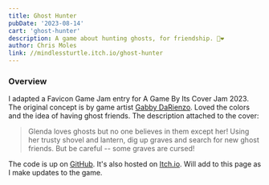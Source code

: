 ```yaml
---
title: Ghost Hunter
pubDate: '2023-08-14'
cart: 'ghost-hunter'
description: A game about hunting ghosts, for friendship. 👻❤️
author: Chris Moles
link: //mindlessturtle.itch.io/ghost-hunter
---
```


### Overview

I adapted a Favicon Game Jam entry for A Game By Its Cover Jam 2023. The original concept is by game artist [Gabby DaRienzo](//gabbydarienzo.com/). Loved the colors and the idea of having ghost friends. The description attached to the cover:

> Glenda loves ghosts but no one believes in them except her! Using her trusty shovel and lantern, dig up graves and search for new  ghost friends. But be careful -- some graves are cursed!

The code is up on [GitHub](//github.com/cmoles/ghost-hunter). It's also hosted on [Itch.io](//mindlessturtle.itch.io/ghost-hunter). Will add to this page as I make updates to the game.
